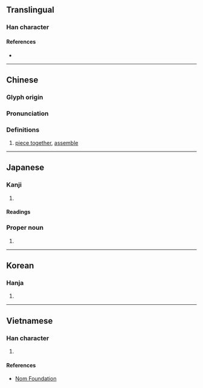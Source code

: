 {{character info/new}}
{{also|凑}}
==Translingual==

===Han character===
{{Han char|rn=85|rad=水|as=09|sn=12|four=35134|canj=EQKK|ids=⿰氵奏}}

====References====
* {{Han ref|kx=0636.220|dkj=17822|dj=1043.200|hdz=31666.090|uh=6E4A|ud=28234|bh=B4EA|bd=46314}}

----

==Chinese==
{{zh-forms|s=凑}}

===Glyph origin===
{{Han etym}}

===Pronunciation===
{{zh-pron
|m=còu
|c=cau3
|mn=chhàu/qz:chhò/xm,zz:chhò͘
|mn_note=chhàu - vernacular; chhò/chhò͘ - literary
|mc=y
|oc=y
|ma=Zh-còu.ogg
|cat=v
}}

===Definitions===
{{zh-hanzi}}

# [[piece together]], [[assemble]]

----

==Japanese==

===Kanji===
{{ja-kanji|grade=|rs=水09}}

# {{defn|lang=ja|sort=水09}}

====Readings====
{{ja-readings
|goon=す
|kanon=そう<そう
|kun=みなと-, あつ-まる
}}

===Proper noun===
{{ja-pos|proper|みなと}}

# {{surname|lang=ja|sort=みなと}}

----

==Korean==

===Hanja===
{{ko-hanja|hangeul=주|eumhun=|rv=ju|mr=chu|y=cwu}}

# {{defn|lang=ko|sort=水09}}

----

==Vietnamese==

===Han character===
{{vi-readings|rs=水09|hanviet=tấu}}

# {{defn|lang=vi|sort=水09}}

====References====
* [http://nomfoundation.org/common/nom_details.php?codepoint=6e4a Nom Foundation]